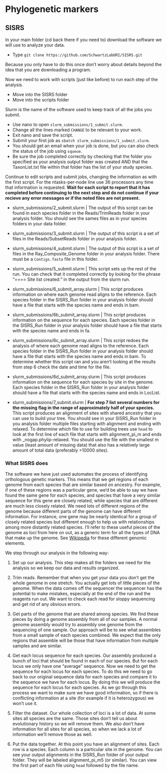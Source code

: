 # Phylogenetic markers

## SISRS

In your main folder (cd back there if you need to) download the software we will use to analyze your data.

* Type `git clone https://github.com/SchwartzLabURI/SISRS.git`

Because you only have to do this once don't worry about details beyond the idea that you are downloading a program.

Now we need to work with scripts (just like before) to run each step of the analysis.

* Move into the SISRS folder
* Move into the scripts folder

Slurm is the name of the software used to keep track of all the jobs you submit.

* Use nano to open `slurm_submissions/1_submit.slurm`.
* Change all the lines marked `CHANGE` to be relevant to your work.
* Exit nano and save the script.
* Submit your first job as `sbatch slurm_submissions/1_submit.slurm`.
* You should get an email when your job is done, but you can also check the status of the job using `squeue`.
* Be sure the job completed correctly by checking that the folder you specified as your analysis output folder was created AND that the TaxonList.txt file within that folder has the list of your study species.

Continue to edit scripts and submit jobs, changing the information as with the first script. For the ntasks-per-node line use 36 processors any time that information is requested.
**Wait for each script to report that it has completed before continuing to the next step and do not continue if your recieve any error messages or if the noted files are not present.**

* slurm_submissions/2_submit.slurm
| The output of this script can be found in each species folder in the Reads/TrimReads folder in your analysis folder. You should see the sames files as in your species folders in your data folder.

* slurm_submissions/3_submit.slurm
| The output of this script is a set of files in the Reads/SubsetReads folder in your analysis folder.

* slurm_submissions/4_submit.slurm
| The output of this script is a set of files in the Ray_Composite_Genome folder in your analysis folder. There must be a `Contigs.fasta` file in this folder.

* slurm_submissions/5_submit.slurm
| This script sets up the rest of the run. You can check that it completed correctly by looking for the phrase "==== Site list created:" in the output from the slurm run.

* slurm_submissions/6_submit_array.slurm
| This script produces information on where each genome read aligns to the reference. Each species folder in the SISRS_Run folder in your analysis folder should have a file that starts with the species name and ends in bam.

* slurm_submissions/6b_submit_array.slurm
| This script produces information on the sequence for each species. Each species folder in the SISRS_Run folder in your analysis folder should have a file that starts with the species name and ends in fa.

* slurm_submissions/6c_submit_array.slurm
| This script redoes the analysis of where each genome read aligns to the reference. Each species folder in the SISRS_Run folder in your analysis folder should have a file that starts with the species name and ends in bam. To determine whether this script ran and you aren't looking at the results from step 6 check the date and time for the file.

* slurm_submissions/6d_submit_array.slurm
| This script produces information on the sequence for each species by site in the genome. Each species folder in the SISRS_Run folder in your analysis folder should have a file that starts with the species name and ends in LocList.

* slurm_submissions/7_submit.slurm
| **For step 7 list several numbers for the missing flag in the range of approximately half of your species.** This script produces an alignment of sites with shared ancestry that you can use to build your tree. You should see in your SISRS_Run folder in you analysis folder multiple files starting with alignment and ending with relaxed. To determine which file to use for building trees use `head` to look at the first line of each file that starts with alignment_pi_m and ends with _nogap.phylip-relaxed. You should use the file with the smallest m value (least amount of missing data) that also has a relatively large amount of total data (preferably >10000 sites).

### What SISRS does

The software we have just used automates the process of identifying orthologous genetic markers.
This means that we get regions of each genome from each species that are similar based on ancestry.
For example, if one of these regions was a particular gene, we'd be able to say we have found the same gene
for each species, and species that have a very similar sequence for this gene are closely related, while
species that are different are much less closely related.
We need lots of different regions of the genome because different parts of the genome can have different information.
For instance, one gene may be nearly identical for a group of closely related species but different enough to help
us with relationships among more distantly related species.
I'll refer to these useful pieces of the genome as loci from here on out, as a generic term for all the types of
DNA that make up the genome. 
See [Wikipedia](https://en.wikipedia.org/wiki/Genome) for these different genomic elements. 

We step through our analysis in the following way:

1. Set up our analysis. This step makes all the folders we need for the analysis so we keep our data and results organized.

2. Trim reads. Remember that when you get your data you don't get the whole genome in one stretch.
You actually get lots of little pieces of the genome.
When the data comes off the sequencer the sequencer has the potential to make mistakes,
especially at the end of the run and the reagents run out.
We want to check each read for sloppy sequencing and get rid of any obvious errors.

3. Get parts of the genome that are shared among species. 
We find these pieces by doing a genome assembly from all of our samples.
A normal genome assembly would try to assembly one genome from the sequencing of one sample.
Our approach will be to see what assembles from a small sample of each species combined.
We expect that the only regions that assemble will be those that have information from
multiple samples and are similar.

4. Get each locus sequence for each species.
Our assembly produced a bunch of loci that should be found in each of our species.
But for each locus we only have one "average" sequence.
Now we need to get the sequence for each locus for each species.
To do this we need to go back to our original sequence data for each species and compare it to the sequence we have for each locus.
By doing this we will produce the sequence for each locus for each species.
As we go through this process we want to make sure we have good information,
so if there is conflicting information at a site (for example if it is heterozygous) we won't use it.

5. Filter the dataset.
Our whole collection of loci is a lot of data.
At some sites all species are the same. Those sites don't tell us about evolutionary history so we will remove them.
We also don't have information for all sites for all species, so when we lack a lot of information we'll remove those as well.

6. Put the data together.
At this point you have an alignment of sites. Each row is a species. Each column is a particular site in the genome.
You can see your output alignments in the SISRS_Run folder of your output folder.
They will be labeled alignment_pi_m5 (or similar).
You can view the first part of each file using `head` followed by the file name.
